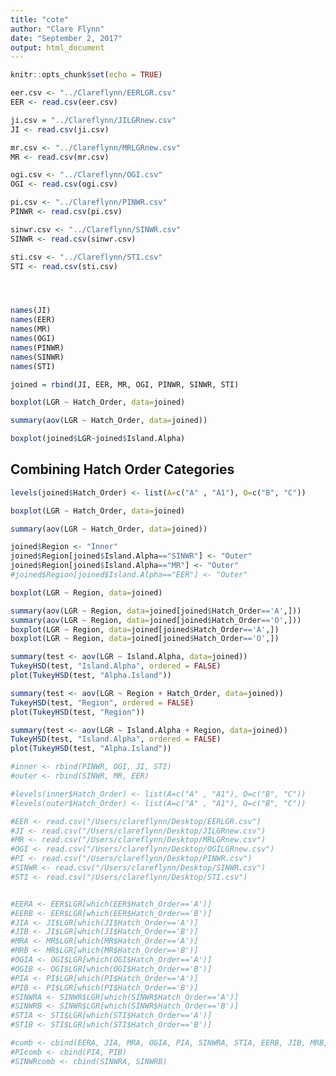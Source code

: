 ```yaml
---
title: "cote"
author: "Clare Flynn"
date: "September 2, 2017"
output: html_document
---
```


```r
knitr::opts_chunk$set(echo = TRUE)
```

```r

eer.csv <- "../Clareflynn/EERLGR.csv"
EER <- read.csv(eer.csv)

ji.csv = "../Clareflynn/JILGRnew.csv"
JI <- read.csv(ji.csv)

mr.csv <- "../Clareflynn/MRLGRnew.csv"
MR <- read.csv(mr.csv)

ogi.csv <- "../Clareflynn/OGI.csv"
OGI <- read.csv(ogi.csv)

pi.csv <- "../Clareflynn/PINWR.csv"
PINWR <- read.csv(pi.csv)

sinwr.csv <- "../Clareflynn/SINWR.csv"
SINWR <- read.csv(sinwr.csv)

sti.csv <- "../Clareflynn/STI.csv"
STI <- read.csv(sti.csv)




names(JI)
names(EER)
names(MR)
names(OGI)
names(PINWR)
names(SINWR)
names(STI)

joined = rbind(JI, EER, MR, OGI, PINWR, SINWR, STI)

boxplot(LGR ~ Hatch_Order, data=joined)

summary(aov(LGR ~ Hatch_Order, data=joined))

boxplot(joined$LGR~joined$Island.Alpha)
```


## Combining Hatch Order Categories

```r
levels(joined$Hatch_Order) <- list(A=c("A" , "A1"), O=c("B", "C"))

boxplot(LGR ~ Hatch_Order, data=joined)

summary(aov(LGR ~ Hatch_Order, data=joined))

joined$Region <- "Inner"
joined$Region[joined$Island.Alpha=="SINWR"] <- "Outer"
joined$Region[joined$Island.Alpha=="MR"] <- "Outer"
#joined$Region[joined$Island.Alpha=="EER"] <- "Outer"

boxplot(LGR ~ Region, data=joined)

summary(aov(LGR ~ Region, data=joined[joined$Hatch_Order=='A',]))
summary(aov(LGR ~ Region, data=joined[joined$Hatch_Order=='O',]))
boxplot(LGR ~ Region, data=joined[joined$Hatch_Order=='A',])
boxplot(LGR ~ Region, data=joined[joined$Hatch_Order=='O',])

summary(test <- aov(LGR ~ Island.Alpha, data=joined))
TukeyHSD(test, "Island.Alpha", ordered = FALSE)
plot(TukeyHSD(test, "Alpha.Island"))

summary(test <- aov(LGR ~ Region + Hatch_Order, data=joined))
TukeyHSD(test, "Region", ordered = FALSE)
plot(TukeyHSD(test, "Region"))

summary(test <- aov(LGR ~ Island.Alpha + Region, data=joined))
TukeyHSD(test, "Island.Alpha", ordered = FALSE)
plot(TukeyHSD(test, "Alpha.Island"))

#inner <- rbind(PINWR, OGI, JI, STI)
#outer <- rbind(SINWR, MR, EER)

#levels(inner$Hatch_Order) <- list(A=c("A" , "A1"), O=c("B", "C"))
#levels(outer$Hatch_Order) <- list(A=c("A" , "A1"), O=c("B", "C"))

#EER <- read.csv("/Users/clareflynn/Desktop/EERLGR.csv")
#JI <- read.csv("/Users/clareflynn/Desktop/JILGRnew.csv")
#MR <- read.csv("/Users/clareflynn/Desktop/MRLGRnew.csv")
#OGI <- read.csv("/Users/clareflynn/Desktop/OGILGRnew.csv")
#PI <- read.csv("/Users/clareflynn/Desktop/PINWR.csv")
#SINWR <- read.csv("/Users/clareflynn/Desktop/SINWR.csv")
#STI <- read.csv("/Users/clareflynn/Desktop/STI.csv")


#EERA <- EER$LGR[which(EER$Hatch_Order=='A')]
#EERB <- EER$LGR[which(EER$Hatch_Order=='B')]
#JIA <- JI$LGR[which(JI$Hatch_Order=='A')]
#JIB <- JI$LGR[which(JI$Hatch_Order=='B')]
#MRA <- MR$LGR[which(MR$Hatch_Order=='A')]
#MRB <- MR$LGR[which(MR$Hatch_Order=='B')]
#OGIA <- OGI$LGR[which(OGI$Hatch_Order=='A')]
#OGIB <- OGI$LGR[which(OGI$Hatch_Order=='B')]
#PIA <- PI$LGR[which(PI$Hatch_Order=='A')]
#PIB <- PI$LGR[which(PI$Hatch_Order=='B')]
#SINWRA <- SINWR$LGR[which(SINWR$Hatch_Order=='A')]
#SINWRB <- SINWR$LGR[which(SINWR$Hatch_Order=='B')]
#STIA <- STI$LGR[which(STI$Hatch_Order=='A')]
#STIB <- STI$LGR[which(STI$Hatch_Order=='B')]

#comb <- cbind(EERA, JIA, MRA, OGIA, PIA, SINWRA, STIA, EERB, JIB, MRB, OGIB, PIB, SINWRB, STIB)
#PIcomb <- cbind(PIA, PIB)
#SINWRcomb <- cbind(SINWRA, SINWRB)
```
